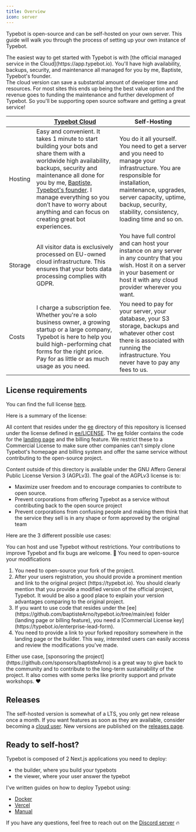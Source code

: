 ```yaml
---
title: Overview
icon: server
---
```


Typebot is open-source and can be self-hosted on your own server. This guide will walk you through the process of setting up your own instance of Typebot.

<Note>
  The easiest way to get started with Typebot is with [the official managed
  service in the Cloud](https://app.typebot.io). You'll have high availability,
  backups, security, and maintenance all managed for you by me, Baptiste,
  Typebot's founder.
  <br />
  The cloud version can save a substantial amount of developer time and
  resources. For most sites this ends up being the best value option and the
  revenue goes to funding the maintenance and further development of Typebot. So
  you'll be supporting open source software and getting a great service!
</Note>

|         | [Typebot Cloud](https://app.typebot.io)                                                                                                                                                                                                                                                                                                                         | Self-Hosting                                                                                                                                                                                                                                         |
| ------- | --------------------------------------------------------------------------------------------------------------------------------------------------------------------------------------------------------------------------------------------------------------------------------------------------------------------------------------------------------------- | ---------------------------------------------------------------------------------------------------------------------------------------------------------------------------------------------------------------------------------------------------- |
| Hosting | Easy and convenient. It takes 1 minute to start building your bots and share them with a worldwide high availability, backups, security and maintenance all done for you by me, [Baptiste, Typebot's founder](https://twitter.com/baptisteArno). I manage everything so you don’t have to worry about anything and can focus on creating great bot experiences. | You do it all yourself. You need to get a server and you need to manage your infrastructure. You are responsible for installation, maintenance, upgrades, server capacity, uptime, backup, security, stability, consistency, loading time and so on. |
| Storage | All visitor data is exclusively processed on EU-owned cloud infrastructure. This ensures that your bots data processing complies with GDPR.                                                                                                                                                                                                                     | You have full control and can host your instance on any server in any country that you wish. Host it on a server in your basement or host it with any cloud provider wherever you want.                                                              |
| Costs   | I charge a subscription fee. Whether you're a solo business owner, a growing startup or a large company, Typebot is here to help you build high-performing chat forms for the right price. Pay for as little or as much usage as you need.                                                                                                                      | You need to pay for your server, your database, your S3 storage, backups and whatever other cost there is associated with running the infrastructure. You never have to pay any fees to us.                                                          |

## License requirements

You can find the full license [here](https://raw.githubusercontent.com/baptisteArno/typebot.io/main/LICENSE).

Here is a summary of the license:

All content that resides under the [ee](https://github.com/baptisteArno/typebot.io/tree/main/ee) directory of this repository is licensed under the license defined in [ee/LICENSE](./ee/LICENSE). The [ee](https://github.com/baptisteArno/typebot.io/tree/main/ee) folder contains the code for the [landing page](https://typebot.io) and the billing feature. We restrict these to a Commercial License to make sure other companies can't simply clone Typebot's homepage and billing system and offer the same service without contributing to the open-source project.

Content outside of this directory is available under the GNU Affero General Public License Version 3 (AGPLv3). The goal of the AGPLv3 license is to:

- Maximize user freedom and to encourage companies to contribute to open source.
- Prevent corporations from offering Typebot as a service without contributing back to the open source project
- Prevent corporations from confusing people and making them think that the service they sell is in any shape or form approved by the original team

Here are the 3 different possible use cases:

<AccordionGroup>
<Accordion title="You'd like to self-host Typebot as-is without modifying the source code and you don't have the intention to commercialize your version of Typebot.">
  You can host and use Typebot without restrictions. Your contributions to
  improve Typebot and fix bugs are welcome. 💙
</Accordion>

<Accordion title="You'd like to fork the project to build your own features on top of Typebot and you don't have the intention to commercialize your version of Typebot.">
  You need to open-source your modifications
</Accordion>

<Accordion title="You'd like to commercialize your own version of Typebot">
  <ol>
    <li>You need to open-source your fork of the project.</li>
    <li>
      After your users registration, you should provide a prominent mention and
      link to the original project (https://typebot.io). You should clearly
      mention that you provide a modified version of the official project,
      Typebot. It would be also a good place to explain your version advantages
      comparing to the original project.
    </li>
    <li>If you want to use code that resides under the [ee](https://github.com/baptisteArno/typebot.io/tree/main/ee) folder (landing page or billing feature), you need a [Commercial License key](https://typebot.io/enterprise-lead-form).</li>
    <li>You need to provide a link to your forked repository somewhere in the landing page or the builder. This way, interested users can easily access and review the modifications you've made.</li>
  </ol>
</Accordion>
</AccordionGroup>

<Note>
  Either use case, [sponsoring the
  project](https://github.com/sponsors/baptisteArno) is a great way to give back
  to the community and to contribute to the long-term sustainability of the
  project. It also comes with some perks like priority support and private
  workshops. ❤️
</Note>

## Releases

The self-hosted version is somewhat of a LTS, you only get new release once a month. If you want features as soon as they are available, consider becoming a [cloud user](https://app.typebot.io). New versions are published on the [releases page](https://github.com/baptisteArno/typebot.io/releases).

## Ready to self-host?

Typebot is composed of 2 Next.js applications you need to deploy:

- the builder, where you build your typebots
- the viewer, where your user answer the typebot

I've written guides on how to deploy Typebot using:

- [Docker](/self-hosting/deploy/docker)
- [Vercel](/self-hosting/deploy/vercel)
- [Manual](/self-hosting/deploy/manual)

If you have any questions, feel free to reach out on the [Discord server](https://typebot.io/discord) 🔥
